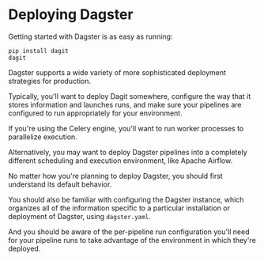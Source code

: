 # Deploying Dagster

Getting started with Dagster is as easy as running:

``` shell
pip install dagit
dagit
```

Dagster supports a wide variety of more sophisticated deployment
strategies for production.

Typically, you'll want to deploy Dagit somewhere, configure the way
that it stores information and launches runs, and make sure your
pipelines are configured to run appropriately for your environment.

If you're using the Celery engine, you'll want to run worker processes
to parallelize execution.

Alternatively, you may want to deploy Dagster pipelines into a
completely different scheduling and execution environment, like Apache
Airflow.

No matter how you're planning to deploy Dagster, you should first
understand its default behavior.

You should also be familiar with configuring the Dagster instance, which
organizes all of the information specific to a particular installation
or deployment of Dagster, using `dagster.yaml`.

And you should be aware of the per-pipeline run configuration you'll
need for your pipeline runs to take advantage of the environment in
which they're deployed.
